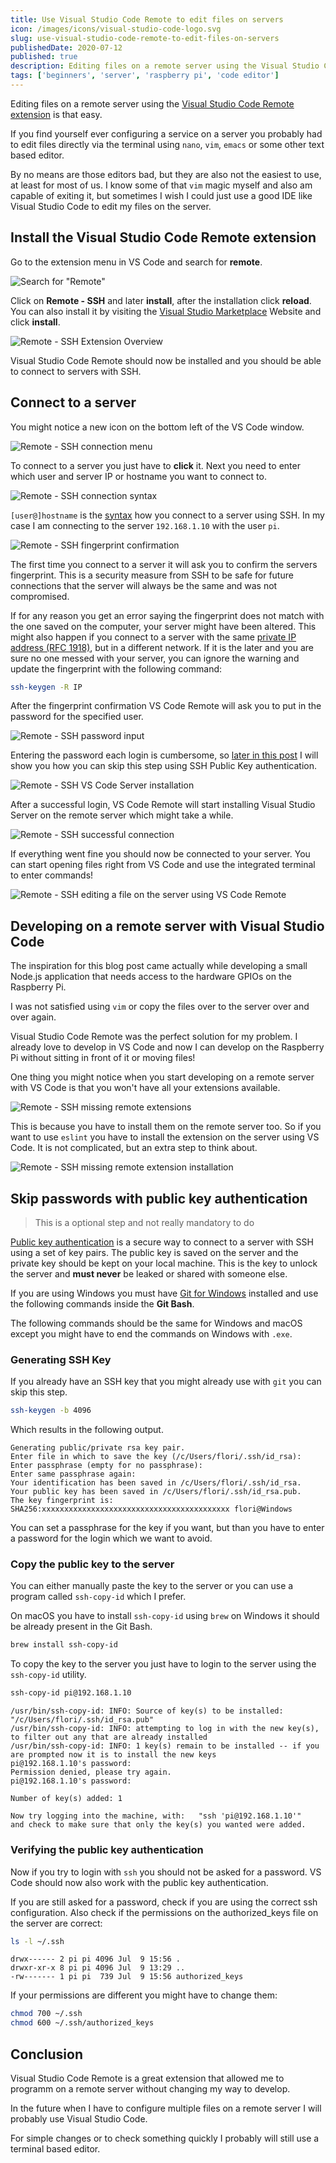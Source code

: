 ```yaml
---
title: Use Visual Studio Code Remote to edit files on servers
icon: /images/icons/visual-studio-code-logo.svg
slug: use-visual-studio-code-remote-to-edit-files-on-servers
publishedDate: 2020-07-12
published: true
description: Editing files on a remote server using the Visual Studio Code Remote extension is that easy.
tags: ['beginners', 'server', 'raspberry pi', 'code editor']
---
```


Editing files on a remote server using the [Visual Studio Code Remote extension](https://marketplace.visualstudio.com/items?itemName=ms-vscode-remote.remote-ssh) is that easy.

If you find yourself ever configuring a service on a server you probably had to edit files directly via the terminal using `nano`, `vim`, `emacs` or some other text based editor.

By no means are those editors bad, but they are also not the easiest to use, at least for most of us. I know some of that `vim` magic myself and also am capable of exiting it, but sometimes I wish I could just use a good IDE like Visual Studio Code to edit my files on the server.

## Install the Visual Studio Code Remote extension

Go to the extension menu in VS Code and search for **remote**.

![Search for "Remote"](../../assets/images/posts/use-visual-studio-code-remote-to-edit-files-on-servers-1.png)

Click on **Remote - SSH** and later **install**, after the installation click **reload**. You can also install it by visiting the [Visual Studio Marketplace](https://marketplace.visualstudio.com/items?itemName=ms-vscode-remote.remote-ssh) Website and click **install**.

![Remote - SSH Extension Overview](../../assets/images/posts/use-visual-studio-code-remote-to-edit-files-on-servers-2.png)

Visual Studio Code Remote should now be installed and you should be able to connect to servers with SSH.

## Connect to a server

You might notice a new icon on the bottom left of the VS Code window.

![Remote - SSH connection menu](../../assets/images/posts/use-visual-studio-code-remote-to-edit-files-on-servers-3.png)

To connect to a server you just have to **click** it. Next you need to enter which user and server IP or hostname you want to connect to.

![Remote - SSH connection syntax](../../assets/images/posts/use-visual-studio-code-remote-to-edit-files-on-servers-4.png)

`[user@]hostname` is the [syntax](https://man.openbsd.org/ssh) how you connect to a server using SSH. In my case I am connecting to the server `192.168.1.10` with the user `pi`.

![Remote - SSH fingerprint confirmation](../../assets/images/posts/use-visual-studio-code-remote-to-edit-files-on-servers-5.png)

The first time you connect to a server it will ask you to confirm the servers fingerprint. This is a security measure from SSH to be safe for future connections that the server will always be the same and was not compromised.

If for any reason you get an error saying the fingerprint does not match with the one saved on the computer, your server might have been altered. This might also happen if you connect to a server with the same [private IP address (RFC 1918)](https://en.wikipedia.org/wiki/Private_network), but in a different network. If it is the later and you are sure no one messed with your server, you can ignore the warning and update the fingerprint with the following command:

```bash
ssh-keygen -R IP
```

After the fingerprint confirmation VS Code Remote will ask you to put in the password for the specified user.

![Remote - SSH password input](../../assets/images/posts/use-visual-studio-code-remote-to-edit-files-on-servers-6.png)

Entering the password each login is cumbersome, so [later in this post](#Skip-passwords-with-public-key-authentication) I will show you how you can skip this step using SSH Public Key authentication.

![Remote - SSH VS Code Server installation](../../assets/images/posts/use-visual-studio-code-remote-to-edit-files-on-servers-7.png)

After a successful login, VS Code Remote will start installing Visual Studio Server on the remote server which might take a while.

![Remote - SSH successful connection](../../assets/images/posts/use-visual-studio-code-remote-to-edit-files-on-servers-8.png)

If everything went fine you should now be connected to your server. You can start opening files right from VS Code and use the integrated terminal to enter commands!

![Remote - SSH editing a file on the server using VS Code Remote](../../assets/images/posts/use-visual-studio-code-remote-to-edit-files-on-servers-9.png)

## Developing on a remote server with Visual Studio Code

The inspiration for this blog post came actually while developing a small Node.js application that needs access to the hardware GPIOs on the Raspberry Pi.

I was not satisfied using `vim` or copy the files over to the server over and over again.

Visual Studio Code Remote was the perfect solution for my problem. I already love to develop in VS Code and now I can develop on the Raspberry Pi without sitting in front of it or moving files!

One thing you might notice when you start developing on a remote server with VS Code is that you won't have all your extensions available.

![Remote - SSH missing remote extensions](../../assets/images/posts/use-visual-studio-code-remote-to-edit-files-on-servers-10.png)

This is because you have to install them on the remote server too. So if you want to use `eslint` you have to install the extension on the server using VS Code. It is not complicated, but an extra step to think about.

![Remote - SSH missing remote extension installation](/../../assets/images/posts/use-visual-studio-code-remote-to-edit-files-on-servers-11.png)

## Skip passwords with public key authentication

> This is a optional step and not really mandatory to do

[Public key authentication](https://en.wikipedia.org/wiki/Public-key_cryptography) is a secure way to connect to a server with SSH using a set of key pairs. The public key is saved on the server and the private key should be kept on your local machine. This is the key to unlock the server and **must never** be leaked or shared with someone else.

If you are using Windows you must have [Git for Windows](https://gitforwindows.org/) installed and use the following commands inside the **Git Bash**.

The following commands should be the same for Windows and macOS except you might have to end the commands on Windows with `.exe`.

### Generating SSH Key

If you already have an SSH key that you might already use with `git` you can skip this step.

```bash
ssh-keygen -b 4096
```

Which results in the following output.

```
Generating public/private rsa key pair.
Enter file in which to save the key (/c/Users/flori/.ssh/id_rsa):
Enter passphrase (empty for no passphrase):
Enter same passphrase again:
Your identification has been saved in /c/Users/flori/.ssh/id_rsa.
Your public key has been saved in /c/Users/flori/.ssh/id_rsa.pub.
The key fingerprint is:
SHA256:xxxxxxxxxxxxxxxxxxxxxxxxxxxxxxxxxxxxxxxxxx flori@Windows
```

You can set a passphrase for the key if you want, but than you have to enter a password for the login which we want to avoid.

### Copy the public key to the server

You can either manually paste the key to the server or you can use a program called `ssh-copy-id` which I prefer.

On macOS you have to install `ssh-copy-id` using `brew` on Windows it should be already present in the Git Bash.

```bash
brew install ssh-copy-id
```

To copy the key to the server you just have to login to the server using the
`ssh-copy-id` utility.

```bash
ssh-copy-id pi@192.168.1.10
```

```
/usr/bin/ssh-copy-id: INFO: Source of key(s) to be installed: "/c/Users/flori/.ssh/id_rsa.pub"
/usr/bin/ssh-copy-id: INFO: attempting to log in with the new key(s), to filter out any that are already installed
/usr/bin/ssh-copy-id: INFO: 1 key(s) remain to be installed -- if you are prompted now it is to install the new keys
pi@192.168.1.10's password:
Permission denied, please try again.
pi@192.168.1.10's password:

Number of key(s) added: 1

Now try logging into the machine, with:   "ssh 'pi@192.168.1.10'"
and check to make sure that only the key(s) you wanted were added.
```

### Verifying the public key authentication

Now if you try to login with `ssh` you should not be asked for a password.
VS Code should now also work with the public key authentication.

If you are still asked for a password, check if you are using the correct
ssh configuration. Also check if the permissions on the authorized_keys
file on the server are correct:

```bash
ls -l ~/.ssh
```

```
drwx------ 2 pi pi 4096 Jul  9 15:56 .
drwxr-xr-x 8 pi pi 4096 Jul  9 13:29 ..
-rw------- 1 pi pi  739 Jul  9 15:56 authorized_keys
```

If your permissions are different you might have to change them:

```bash
chmod 700 ~/.ssh
chmod 600 ~/.ssh/authorized_keys
```

## Conclusion

Visual Studio Code Remote is a great extension that allowed me to programm on a remote server without changing my way to develop.

In the future when I have to configure multiple files on a remote server I will probably use Visual Studio Code.

For simple changes or to check something quickly I probably will still use a terminal based editor.

